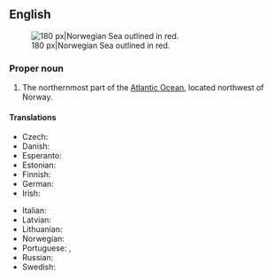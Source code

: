 ==English==
{{wikipedia}}
[[File:Europäisches Nordmeer mit Grenzen.png|thumb|right|180 px|Norwegian Sea outlined in red.]]

===Proper noun===
{{en-proper noun|head=[[Norwegian]] [[sea|Sea]]}}

# The northernmost part of the [[Atlantic Ocean]], located northwest of Norway.

====Translations====
{{trans-top|part of the Atlantic}}
* Czech: {{t+|cs|Norské moře|n}}
* Danish: {{t|da|Norskehavet|n}}
* Esperanto: {{t|eo|Norvega Maro}}
* Estonian: {{t|et|Norra meri}}
* Finnish: {{t|fi|Norjanmeri}}
* German: {{t+|de|Europäisches Nordmeer|n}}
* Irish: {{t|ga|Muir Ioruach|f|alt=an Mhuir Ioruach}}
{{trans-mid}}
* Italian: {{t|it|Mar di Norvegia}}
* Latvian: {{t|lv|Norvēģu jūra}}
* Lithuanian: {{t|lt|Norvegijos jūra}}
* Norwegian: {{t|no|Norskehavet|n}}
* Portuguese: {{t|pt|Mar da Noruega|m}}, {{t|pt|Mar Norueguês|m}}
* Russian: {{t|ru|Норве́жское мо́ре|n}}
* Swedish: {{t|sv|Norska havet|n}}
{{trans-bottom}}

{{topics|en|Norway|Seas}}